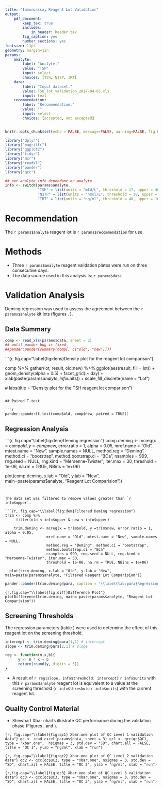 ---
title: "Immunoassay Reagent Lot Validation"
output: 
    pdf_document:
        keep_tex: true
        includes:
            in_header: header.tex
        fig_caption: yes
        number_sections: yes
fontsize: 11pt 
geometry: margin=1in
params:
    analyte: 
        label: "Analyte:"
        value: "TSH"
        input: select
        choices: [TSH, N17P, IRT]
    data: 
        label: "Input dataset:"
        value: TSH_lot_validation_2017-04-05.xls
        input: text
    recommendation: 
        label: "Recommendation:"
        value: ""
        input: select
        choices: [accepted, not accepted]
---

\centering

\includegraphics[width = 60mm]{./figures/NSO_logo.pdf}

\raggedright
\tableofcontents 


```{r setup, include=FALSE}
knitr::opts_chunk$set(echo = FALSE, message=FALSE, warning=FALSE, fig.height=4, fig.width=6)
```

```{r} 
library("dplyr")
library("magrittr")
library("ggplot2")
library("tidyr")
library("mcr")
library("readxl")
library("pander")
library("qcc")

## set analyte_info dependant on analyte
info <- switch(params$analyte,
               "TSH" = list(units = "mIU/L", threshold = 17, upper = 40),
               "N17P" = list(units = "nmol/L", threshold = 38, upper = 60),
               "IRT" = list(units = "ng/ml", threshold = 48, upper = 100))
```

# Recommendation 

The `r params$analyte` reagent lot is `r params$recommendation` for use.

# Methods
- Three `r params$analyte` reagent validation plates were run on three consecutive days.
- The data source used in this analysis is: `r params$data`

# Validation Analysis

Deming regression was used to assess the agreement between the `r params$analyte` kit
lots (figures \ref{fig:dem}, \ref{fig:diff}).


## Data Summary

```{r}
comp <- read_xls(params$data, sheet = 2)
## until pander bug is fixed
##pander:pander(summary(comp[, c("old", "new")]))
```

```{r, fig.cap="\\label{fig:dens}Density plot for the reagent lot comparison"}

  comp %>%
      gather(lot, result, old:new) %>%
      ggplot(aes(result, fill = lot)) +
      geom_density(alpha = 0.5) +
      facet_grid(.~ day) +
      xlab(paste(params$analyte, info$units)) +
      scale_fill_discrete(name = "Lot")
    
  # labs(title = "Density plot for the TSH reagent lot comparison")
```

## Paired T-test

```{r}
pander::pander(t.test(comp$old, comp$new, paired = TRUE))
```

## Regression Analysis

```{r, fig.cap="\\label{fig:dem}Deming regression"}
comp.deming <- mcreg(x = comp$old, y =comp$new, error.ratio = 1, alpha = 0.05,
                     mref.name = "Old", mtest.name = "New", sample.names = NULL,
                     method.reg = "Deming", method.ci = "bootstrap",
                     method.bootstrap.ci = "BCa",
                     nsamples = 999, rng.seed = NULL, rng.kind = "Mersenne-Twister", iter.max = 30,
                     threshold = 1e-06, na.rm = TRUE, NBins = 1e+06)

plot(comp.deming, x.lab = "Old", y.lab = "New", main=paste(params$analyte, "Reagent Lot Comparision"))
```


The data set was filtered to remove values greater than `r info$upper`.

```{r, fig.cap="\\label{fig:dem}Filtered Deming regression"}
trim <- comp %>%
     filter(old < info$upper & new < info$upper)

    trim.deming <- mcreg(x = trim$old, y =trim$new, error.ratio = 1, alpha = 0.05,
                   mref.name = "Old", mtest.name = "New", sample.names = NULL,
                   method.reg = "Deming", method.ci = "bootstrap",
                   method.bootstrap.ci = "BCa",
                   nsamples = 999, rng.seed = NULL, rng.kind = "Mersenne-Twister", iter.max = 30,
                   threshold = 1e-06, na.rm = TRUE, NBins = 1e+06)

  plot(trim.deming, x.lab = "Old", y.lab = "New", main=paste(params$analyte, "Filtered Reagent Lot Comparision"))
```


```{r} 
pander::pander(trim.deming@para, caption = "\\label{tab:para}Regression Parameters")
``` 


```{r,fig.cap="\\label{fig:diff}Difference Plot"}
plotDifference(trim.deming, main= paste(params$analyte, "Reagent Lot Comparision"))
```

## Screening Thresholds
 
The regression parameters (table \ref{tab:para}) were used to determine the effect of this reagent lot on the screening threshold.

```{r}
intercept <- trim.deming@para[1,1] # intercept
slope <- trim.deming@para[2,1] # slope

reg <- function(m,x,b){
      y <- m * x + b
      return(round(y, digits = 3))
}
```
- A result of `r reg(slope, info$threshold, intercept)` `r info$units` with this `r params$analyte` reagent lot is equivalent to a value at the screening threshold (`r info$threshold` `r info$units`) with the current reagent lot.


## Quality Control Material
- Shewhart Xbar charts illustrate QC performance during the validation phase
  (Figures \ref{fig:qc1}, \ref{fig:qc2} and \ref{fig:qc3}).


```{r, fig.cap="\\label{fig:qc1} Xbar.one plot of QC Level 1 validation data"}
qc <- read_excel(params$data, sheet = 3)
qc1 <- qcc(qc$QC1, type = "xbar.one",  nsigmas = 3, std.dev = "SD", chart.all = FALSE, title = "QC 1", ylab = "ng/ml", xlab = "run")
```

```{r, fig.cap="\\label{fig:qc2} Xbar.one plot of QC Level 2 validation data"}
qc2 <- qcc(qc$QC2, type = "xbar.one", nsigmas = 3, std.dev = "SD", chart.all = FALSE, title = "QC 2", ylab = "ng/ml", xlab = "run")
```

```{r,fig.cap="\\label{fig:qc3} Xbar.one plot of QC Level 3 validation data"}
qc3 <- qcc(qc$QC3, type = "xbar.one", nsigmas = 3, std.dev = "SD", chart.all = FALSE, title = "QC 3", ylab = "ng/ml", xlab = "run")
```
